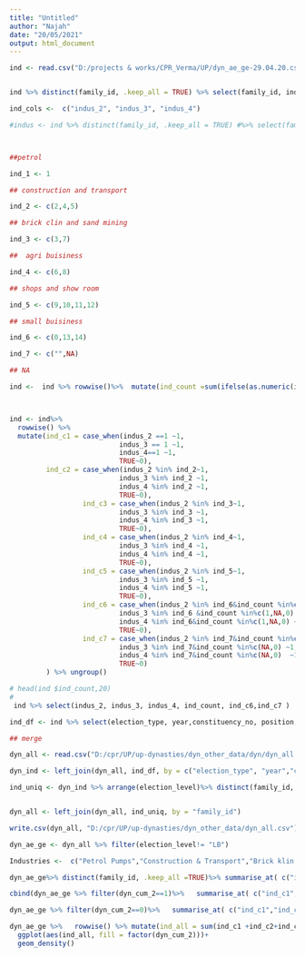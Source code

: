 ```yaml
---
title: "Untitled"
author: "Najah"
date: "20/05/2021"
output: html_document
---
```



```r
ind <- read.csv("D:/projects & works/CPR_Verma/UP/dyn_ae_ge-29.04.20.csv")


ind %>% distinct(family_id, .keep_all = TRUE) %>% select(family_id, indus_2, indus_3, indus_4) %>%data.table::melt(1:1) %>% group_by(value) %>% summarise(count = n()) %>% arrange(-count)%>%  kable()
```

```r
ind_cols <-  c("indus_2", "indus_3", "indus_4")

#indus <- ind %>% distinct(family_id, .keep_all = TRUE) #%>% select(family_id, indus_2, indus_3, indus_4)



##petrol 

ind_1 <- 1

## construction and transport

ind_2 <- c(2,4,5)

## brick clin and sand mining

ind_3 <- c(3,7)

##  agri buisiness

ind_4 <- c(6,8)

## shops and show room

ind_5 <- c(9,10,11,12)

## small buisiness

ind_6 <- c(0,13,14)

ind_7 <- c("",NA)

## NA

ind <-  ind %>% rowwise()%>%  mutate(ind_count =sum(ifelse(as.numeric(indus_2)>0,1,0),ifelse(as.numeric(indus_3)>0,1,0), ifelse(as.numeric(indus_4)>0,1,0))) %>% ungroup()



ind <- ind%>% 
  rowwise() %>% 
  mutate(ind_c1 = case_when(indus_2 ==1 ~1,
                           indus_3 == 1 ~1,
                           indus_4==1 ~1,
                           TRUE~0),
         ind_c2 = case_when(indus_2 %in% ind_2~1,
                           indus_3 %in% ind_2 ~1,
                           indus_4 %in% ind_2 ~1,
                           TRUE~0),
                  ind_c3 = case_when(indus_2 %in% ind_3~1,
                           indus_3 %in% ind_3 ~1,
                           indus_4 %in% ind_3 ~1,
                           TRUE~0),
                  ind_c4 = case_when(indus_2 %in% ind_4~1,
                           indus_3 %in% ind_4 ~1,
                           indus_4 %in% ind_4 ~1,
                           TRUE~0),
                  ind_c5 = case_when(indus_2 %in% ind_5~1,
                           indus_3 %in% ind_5 ~1,
                           indus_4 %in% ind_5 ~1,
                           TRUE~0),
                  ind_c6 = case_when(indus_2 %in% ind_6&ind_count %in%c(1,NA,0)~1,
                           indus_3 %in% ind_6 &ind_count %in%c(1,NA,0) ~1,
                           indus_4 %in% ind_6&ind_count %in%c(1,NA,0) ~1,
                           TRUE~0),
                  ind_c7 = case_when(indus_2 %in% ind_7&ind_count %in%c(NA,0) ~1,
                           indus_3 %in% ind_7&ind_count %in%c(NA,0) ~1,
                           indus_4 %in% ind_7&ind_count %in%c(NA,0)  ~1,
                           TRUE~0)
         ) %>% ungroup()

# head(ind $ind_count,20)
# 
 ind %>% select(indus_2, indus_3, indus_4, ind_count, ind_c6,ind_c7 )

```


```r

ind_df <- ind %>% select(election_type, year,constituency_no, position, ind_c1, ind_c2,ind_c3, ind_c4, ind_c5, ind_c6,ind_c7)

## merge

dyn_all <- read.csv("D:/cpr/UP/up-dynasties/dyn_other_data/dyn/dyn_all.csv")

dyn_ind <- left_join(dyn_all, ind_df, by = c("election_type", "year","constituency_no", "position"))

ind_uniq <- dyn_ind %>% arrange(election_level)%>% distinct(family_id, .keep_all = TRUE) %>% select(family_id ,ind_c1, ind_c2,ind_c3, ind_c4, ind_c5, ind_c6, ind_c7) 


dyn_all <- left_join(dyn_all, ind_uniq, by = "family_id")

write.csv(dyn_all, "D:/cpr/UP/up-dynasties/dyn_other_data/dyn_all.csv")

dyn_ae_ge <- dyn_all %>% filter(election_level!= "LB")

```




```r


Industries <-  c("Petrol Pumps","Construction & Transport","Brick klin and Sand mining","Agri business","Shops and showrooms","Small Business","Unknown")

dyn_ae_ge%>% distinct(family_id, .keep_all =TRUE)%>% summarise_at( c("ind_c1","ind_c2","ind_c3","ind_c4","ind_c5","ind_c6","ind_c7"),~mean(., na.rm = TRUE)) %>%  transpose() %>% cbind(Industries) %>% select(2:2,1:1)%>%  kable(digits = 2, col.names = c("Industries","% of owners")) %>% kable_styling(full_width = F)

```



```r


cbind(dyn_ae_ge %>% filter(dyn_cum_2==1)%>%   summarise_at( c("ind_c1","ind_c2","ind_c3","ind_c4","ind_c5","ind_c6","ind_c7"),~mean(., na.rm = TRUE)) %>% transpose(),

dyn_ae_ge %>% filter(dyn_cum_2==0)%>%   summarise_at( c("ind_c1","ind_c2","ind_c3","ind_c4","ind_c5","ind_c6","ind_c7"),~mean(., na.rm = TRUE)) %>% transpose()) %>% as.data.frame()%>% rename("fam" = 1:1,"non-fam" = 2:2) %>% cbind(Industries) %>% select(3:3,1:2)%>%  kable(digits = 2, col.names = c("Industries","% of owners among fam","% of owners among non-fam")) %>% kable_styling(full_width = F)

```


```r
dyn_ae_ge %>%   rowwise() %>% mutate(ind_all = sum(ind_c1 +ind_c2+ind_c3,ind_c4,ind_c5,ind_c6)) %>% distinct(family_id, .keep_all = TRUE) %>% 
  ggplot(aes(ind_all, fill = factor(dyn_cum_2)))+
  geom_density()
```
















